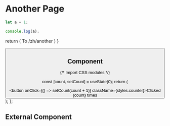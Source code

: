 # Another Page

```js filename="demo.js" {3} copy
let a = 1;

console.log(a);
```

 
  return (
    <Link href="/another" locale="zh">
      To /zh/another
    </Link>
  )
}

<Button/>

## Component


{/* Import CSS modules */}

  const [count, setCount] = useState(0);
  return (
    <div>
      <button onClick={() => setCount(count + 1)} className={styles.counter}>Clicked {count} times</button>
    </div>
  );
};

<Counter/>

## External Component


<Counters />

